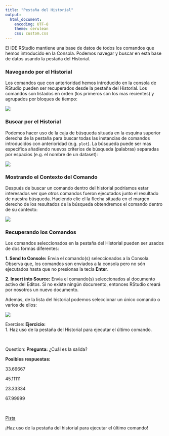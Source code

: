 ```yaml
---
title: "Pestaña del Historial"
output:
  html_document: 
    encoding: UTF-8
    theme: cerulean
    css: custom.css
---
```


El IDE RStudio mantiene una base de datos de todos los comandos que hemos introducido
en la Consola. Podemos navegar y buscar en esta base de datos usando la pestaña del
Historial.

### Navegando por el Historial

Los comandos que con anterioridad hemos introducido en la consola de RStudio pueden
ser recuperados desde la pestaña del Historial. Los comandos son listados en orden 
(los primeros són los mas recientes) y agrupados por bloques de tiempo:

![](https://i.imgur.com/ZI5dIb5.png)


### Buscar por el Historial

Podemos hacer uso de la caja de búsqueda situada en la esquina superior derecha de
la pestaña para buscar todas las instancias de comandos introducidos con anterioridad
(e.g. `plot`). La búsqueda puede ser mas específica añadiendo nuevos críterios de búsqueda
(palabras) separadas por espacios (e.g. el nombre de un dataset):

![](https://i.imgur.com/y4ox1NC.png)


### Mostrando el Contexto del Comando

Después de buscar un comando dentro del historial podríamos estar interesados ver
que otros comandos fueron ejecutados junto el resultado de nuestra búsqueda. Haciendo
clic el la flecha situada en el margen derecho de los resultados de la búsqueda 
obtendremos el comando dentro de su contexto:

![](https://i.imgur.com/6mc6OD2.png)

### Recuperando los Comandos

Los comandos seleccionados en la pestaña del Historial pueden ser usados de dos 
formas diferentes:

__1. Send to Console:__ Envia el comando(s) seleccionados a la Consola. Observa que,
los comandos son enviados a la consola pero no són ejecutados hasta que no presionas
la tecla __Enter__.

__2. Insert into Source:__ Envia el comando(s) seleccionados al documento activo del
Editos. Si no existe ningún documento, entonces RStudio creará por nosotros un nuevo
documento.

Además, de la lista del historial podemos seleccionar un único comando o varios de
ellos:

![](https://i.imgur.com/GslC6Pf.png)


<div class="alert alert-info" role="alert">
<span class="glyphicon glyphicon-pencil" aria-hidden="true"></span>
<span class="sr-only">Exercise:</span>
**Ejercicio:**</br>
1. Haz uso de la pestaña del Historial para ejecutar el último comando.
</div>

</br>

<div class="alert alert-warning" role="alert">
<span class="glyphicon glyphicon-question-sign" aria-hidden="true"></span>
<span class="sr-only">Question:</span>
**Pregunta:**
¿Cuál es la salida?

**Posibles respuestas:**
<p><span class="glyphicon glyphicon-check" aria-hidden="true">  33.66667</span></p>
<p><span class="glyphicon glyphicon-check" aria-hidden="true">  45.11111</span></p>
<p><span class="glyphicon glyphicon-check" aria-hidden="true">  23.33334</span></p>
<p><span class="glyphicon glyphicon-check" aria-hidden="true">  67.99999</span></p>
</div>

</br>

<p>
<a class="btn btn-primary" data-toggle="collapse" href="#hint" aria-expanded="false" aria-controls="collapseExample">
<span class="glyphicon glyphicon-exclamation-sign" aria-hidden="true">     Pista</span></a>
</p>
<div class="collapse" id="hint">
<div class="card card-block">
<div class="alert alert-info" role="alert">
¡Haz uso de la pestaña del historial para ejecutar el último comando!
</div>


